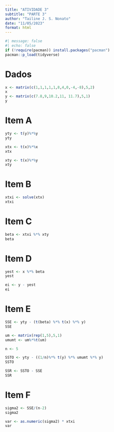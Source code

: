 ```yaml
---
title: "ATIVIDADE 3"
subtitle: "PARTE 3"
author: "Tailine J. S. Nonato"
date: "11/05/2023"
format: html
---
```


```r
#| message: false
#| echo: false
if (!require(pacman)) install.packages("pacman")
pacman::p_load(tidyverse)
```

# Dados
```r
x <- matrix(c(1,1,1,1,1,8,4,0,-4,-8),5,2)
x
y <- matrix(c(7.8,9,10.2,11, 11.7),5,1)
y
```

# Item A
```r
yty <- t(y)%*%y
yty

xtx <- t(x)%*%x
xtx

xty <- t(x)%*%y
xty
```

# Item B
```r
xtxi <- solve(xtx)
xtxi
```

# Item C
```r
beta <- xtxi %*% xty
beta
```

# Item D
```r
yest <- x %*% beta
yest

ei <- y - yest
ei
```

# Item E
```r
SSE <- yty - (t(beta) %*% t(x) %*% y)
SSE

um <- matrix(rep(1,5),5,1)
umumt <- um%*%t(um)

n <- 5

SSTO <- yty - ((1/n)%*% t(y) %*% umumt %*% y)
SSTO

SSR <- SSTO - SSE
SSR
```

# Item F
```r
sigma2 <- SSE/(n-2)
sigma2

var <- as.numeric(sigma2) * xtxi
var

```